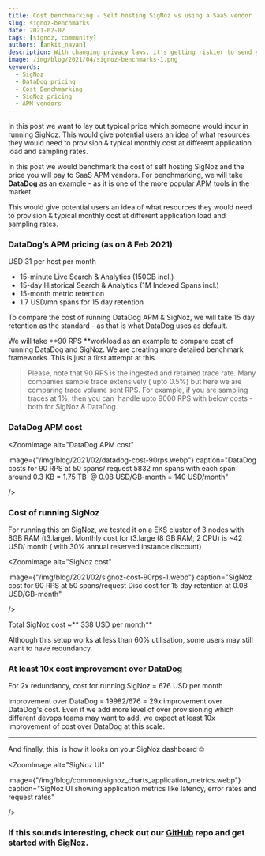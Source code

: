 ```yaml
---
title: Cost benchmarking - Self hosting SigNoz vs using a SaaS vendor
slug: signoz-benchmarks
date: 2021-02-02
tags: [signoz, community]
authors: [ankit_nayan]
description: With changing privacy laws, it's getting riskier to send your data to third party SaaS vendors. In the observability domain, traces and logs are something which you don't want to send outside. Let's find out why self-hosted software solutions are replacing SaaS providers now.
image: /img/blog/2021/04/signoz-benchmarks-1.png
keywords:
  - SigNoz
  - DataDog pricing
  - Cost Benchmarking
  - SigNoz pricing
  - APM vendors
---
```


In this post we want to lay out typical price which someone would incur in running SigNoz. This would give potential users an idea of what resources they would need to provision & typical monthly cost at different application load and sampling rates.


In this post we would benchmark the cost of self hosting SigNoz and the price you will pay to SaaS APM vendors. For benchmarking, we will take **DataDog** as an example - as it is one of the more popular APM tools in the market.

This would give potential users an idea of what resources they would need to provision & typical monthly cost at different application load and sampling rates.

### DataDog’s APM pricing (as on 8 Feb 2021)

USD 31 per host per month

- 15-minute Live Search & Analytics (150GB incl.)
- 15-day Historical Search & Analytics (1M Indexed Spans incl.)
- 15-month metric retention
- 1.7 USD/mn spans for 15 day retention

To compare the cost of running DataDog APM & SigNoz, we will take 15 day retention as the standard - as that is what DataDog uses as default.

We will take **90 RPS **workload as an example to compare cost of running DataDog and SigNoz. We are creating more detailed benchmark frameworks. This is just a first attempt at this.

> Please, note that 90 RPS is the ingested and retained trace rate. Many companies sample trace extensively ( upto 0.5%) but here we are comparing trace volume sent RPS. For example, if you are sampling traces at 1%, then you can  handle upto 9000 RPS with below costs - both for SigNoz & DataDog.

### DataDog APM cost



<ZoomImage
  alt="DataDog APM cost"
  
  image={"/img/blog/2021/02/datadog-cost-90rps.webp"}
  caption="DataDog costs for 90 RPS at 50 spans/ request 5832 mn spans with each span around 0.3 KB = 1.75 TB  @ 0.08 USD/GB-month = 140 USD/month"
  
/>

### Cost of running SigNoz

For running this on SigNoz, we tested it on a EKS cluster of 3 nodes with 8GB RAM (t3.large). Monthly cost for t3.large (8 GB RAM, 2 CPU) is ~42 USD/ month ( with 30% annual reserved instance discount)

<ZoomImage
  alt="SigNoz cost"
  
  image={"/img/blog/2021/02/signoz-cost-90rps-1.webp"}
  caption="SigNoz cost for 90 RPS at 50 spans/request Disc cost for 15 day retention at 0.08 USD/GB-month"
  
/>

Total SigNoz cost ~** 338 USD per month**

Although this setup works at less than 60% utilisation, some users may still want to have redundancy.

### At least 10x cost improvement over DataDog

For 2x redundancy, cost for running SigNoz = 676 USD per month

Improvement over DataDog = 19982/676 = 29x improvement over DataDog's cost. Even if we add more level of over provisioning which different devops teams may want to add, we expect at least 10x improvement of cost over DataDog at this scale.

---

And finally, this  is how it looks on your SigNoz dashboard 🤓

<ZoomImage
  alt="SigNoz UI"
  
  image={"/img/blog/common/signoz_charts_application_metrics.webp"}
  caption="SigNoz UI showing application metrics like latency, error rates and request rates"
  
/>

### If this sounds interesting, check out our [GitHub](https://github.com/SigNoz/signoz) repo and get started with SigNoz.
